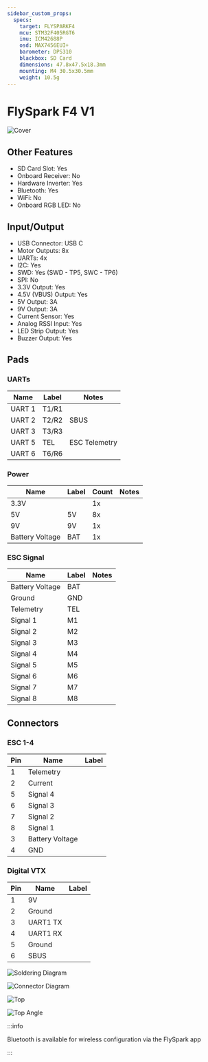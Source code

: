 ```yaml
---
sidebar_custom_props:
  specs:
    target: FLYSPARKF4
    mcu: STM32F405RGT6
    imu: ICM42688P
    osd: MAX7456EUI+
    barometer: DPS310
    blackbox: SD Card
    dimensions: 47.8x47.5x18.3mm
    mounting: M4 30.5x30.5mm
    weight: 10.5g
---
```



# FlySpark F4 V1

<Tabs>

<TabItem value="specifications" label="Specifications" default>

<SpecGrid>

![Cover](./FLYSPARKF4-images/FLYSPARKF4-top-angle.png)

</SpecGrid>

## Other Features

- SD Card Slot: Yes
- Onboard Receiver: No
- Hardware Inverter: Yes
- Bluetooth: Yes
- WiFi: No
- Onboard RGB LED: No

## Input/Output

- USB Connector: USB C
- Motor Outputs: 8x
- UARTs: 4x
- I2C: Yes
- SWD: Yes (SWD - TP5, SWC - TP6)
- SPI: No
- 3.3V Output: Yes
- 4.5V (VBUS) Output: Yes
- 5V Output: 3A
- 9V Output: 3A
- Current Sensor: Yes
- Analog RSSI Input: Yes
- LED Strip Output: Yes
- Buzzer Output: Yes

## Pads

### UARTs

| Name   | Label | Notes         |
| ------ | ----- | ------------- |
| UART 1 | T1/R1 |               |
| UART 2 | T2/R2 | SBUS          |
| UART 3 | T3/R3 |               |
| UART 5 | TEL   | ESC Telemetry |
| UART 6 | T6/R6 |               |

### Power

| Name            | Label | Count | Notes |
| --------------- | ----- | ----- | ----- |
| 3.3V            |       | 1x    |       |
| 5V              | 5V    | 8x    |       |
| 9V              | 9V    | 1x    |       |
| Battery Voltage | BAT   | 1x    |       |

### ESC Signal

| Name            | Label | Notes |
| --------------- | ----- | ----- |
| Battery Voltage | BAT   |       |
| Ground          | GND   |       |
| Telemetry       | TEL   |       |
| Signal 1        | M1    |       |
| Signal 2        | M2    |       |
| Signal 3        | M3    |       |
| Signal 4        | M4    |       |
| Signal 5        | M5    |       |
| Signal 6        | M6    |       |
| Signal 7        | M7    |       |
| Signal 8        | M8    |       |

## Connectors

### ESC 1-4

| Pin | Name            | Label |
| --- | --------------- | ----- |
| 1   | Telemetry       |       |
| 2   | Current         |       |
| 5   | Signal 4        |       |
| 6   | Signal 3        |       |
| 7   | Signal 2        |       |
| 8   | Signal 1        |       |
| 3   | Battery Voltage |       |
| 4   | GND             |       |

### Digital VTX

| Pin | Name     | Label |
| --- | -------- | ----- |
| 1   | 9V       |       |
| 2   | Ground   |       |
| 3   | UART1 TX |       |
| 4   | UART1 RX |       |
| 5   | Ground   |       |
| 6   | SBUS     |       |

</TabItem>

<TabItem value="wiring" label="Wiring Diagrams">

![Soldering Diagram](./FLYSPARKF4-images/FLYSPARKF4-wiring-diagram.png)

![Connector Diagram](./FLYSPARKF4-images/FLYSPARKF4-wiring-diagram-2.png)

</TabItem>

<TabItem value="photos" label="Photos">

![Top](./FLYSPARKF4-images/FLYSPARKF4-top.png)

![Top Angle](./FLYSPARKF4-images/FLYSPARKF4-top-angle.png)

</TabItem>

<TabItem value="notes" label="Notes">

:::info

Bluetooth is available for wireless configuration via the FlySpark app

:::

</TabItem>
	
</Tabs>
